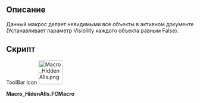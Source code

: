<languages/>

{{Macro
|Name=Macro HiddenAlls
|Icon=Macro_HiddenAlls.png
|Description=This macro hidden all objects in the document (Visibility False).
|Author=Mario52
|Version=00.01
|Date=2015-11-12
|FCVersion=All
|Download=[https://www.freecadweb.org/wiki/images/d/d6/Macro_HiddenAlls.png ToolBar Icon]
|SeeAlso=[[Macro_Toggle_Visibility2_1-2|Macro Toggle Visibility2 1-2]]<br>[[Macro_Toggle_Visibility2_2-2|Macro Toggle Visibility2 2-2]]<br>[[Macro_Toggle_Visibility|Macro_Toggle_Visibility]]<br>[[Macro_VisibleAlls|Macro VisibleAlls]]<br>[[Macro If Selected Stay If Not Then Delete|Macro If Selected Stay If Not Then Delete]]
}}

==Описание==

Данный макрос делает невидимыми все объекты в активном документе (Устанавливает параметр Visibility каждого объекта равным False).

==Скрипт==

ToolBar Icon
[[Image:Macro_HiddenAlls.png|64px]]

'''Macro_HidenAlls.FCMacro'''

{{MacroCode|code=
import FreeCAD
#Macro_HideAllObjects
__title__="Macro_HideAlls"
__author__ = "Mario52"
__url__     = "http://www.freecadweb.org/index-fr.html"
__version__ = "00.00"
__date__    = "11/11/2015"

try:
    for ShapeNameObj in FreeCAD.ActiveDocument.Objects:   # hidden alls objects
        #print ShapeNameObj.Name
        FreeCADGui.ActiveDocument.getObject(ShapeNameObj.Name).Visibility = False
except Exception:
    None
}}

{{clear}}